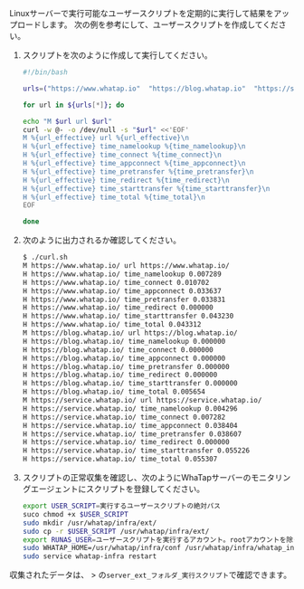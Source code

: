 Linuxサーバーで実行可能なユーザースクリプトを定期的に実行して結果をアップロードします。 次の例を参考にして、ユーザースクリプトを作成してください。

1. スクリプトを次のように作成して実行してください。

   ```bash title='Linux Shell'
   #!/bin/bash

   urls=("https://www.whatap.io"  "https://blog.whatap.io"  "https://service.whatap.io")

   for url in ${urls[*]}; do

   echo "M $url url $url"
   curl -w @- -o /dev/null -s "$url" <<'EOF'
   M %{url_effective} url %{url_effective}\n
   H %{url_effective} time_namelookup %{time_namelookup}\n
   H %{url_effective} time_connect %{time_connect}\n
   H %{url_effective} time_appconnect %{time_appconnect}\n
   H %{url_effective} time_pretransfer %{time_pretransfer}\n
   H %{url_effective} time_redirect %{time_redirect}\n
   H %{url_effective} time_starttransfer %{time_starttransfer}\n
   H %{url_effective} time_total %{time_total}\n
   EOF

   done
   ```

2. 次のように出力されるか確認してください。

   ```bash title='Linux Shell'
   $ ./curl.sh
   M https://www.whatap.io/ url https://www.whatap.io/
   H https://www.whatap.io/ time_namelookup 0.007289
   H https://www.whatap.io/ time_connect 0.010702
   H https://www.whatap.io/ time_appconnect 0.033637
   H https://www.whatap.io/ time_pretransfer 0.033831
   H https://www.whatap.io/ time_redirect 0.000000
   H https://www.whatap.io/ time_starttransfer 0.043230
   H https://www.whatap.io/ time_total 0.043312
   M https://blog.whatap.io/ url https://blog.whatap.io/
   H https://blog.whatap.io/ time_namelookup 0.000000
   H https://blog.whatap.io/ time_connect 0.000000
   H https://blog.whatap.io/ time_appconnect 0.000000
   H https://blog.whatap.io/ time_pretransfer 0.000000
   H https://blog.whatap.io/ time_redirect 0.000000
   H https://blog.whatap.io/ time_starttransfer 0.000000
   H https://blog.whatap.io/ time_total 0.005654
   M https://service.whatap.io/ url https://service.whatap.io/
   H https://service.whatap.io/ time_namelookup 0.004296
   H https://service.whatap.io/ time_connect 0.007282
   H https://service.whatap.io/ time_appconnect 0.038404
   H https://service.whatap.io/ time_pretransfer 0.038607
   H https://service.whatap.io/ time_redirect 0.000000
   H https://service.whatap.io/ time_starttransfer 0.055226
   H https://service.whatap.io/ time_total 0.055307
   ```

3. スクリプトの正常収集を確認し、次のようにWhaTapサーバーのモニタリングエージェントにスクリプトを登録してください。

   ```bash title='Linux Shell'
   export USER_SCRIPT=実行するユーザースクリプトの絶対パス
   suco chmod +x $USER_SCRIPT
   sudo mkdir /usr/whatap/infra/ext/
   sudo cp -r $USER_SCRIPT /usr/whatap/infra/ext/
   export RUNAS_USER=ユーザースクリプトを実行するアカウント。rootアカウントを除く
   sudo WHATAP_HOME=/usr/whatap/infra/conf /usr/whatap/infra/whatap_infrad --user=$RUNAS_USER init-script
   sudo service whatap-infra restart
   ```

収集されたデータは、<Cmdname sid="side_analysis" className="uitext" /> > <Cmdname sid="side_counter" className="uitext" />の<Cmdname sid="category" className="uitext" />`server_ext_フォルダ_実行スクリプト`で確認できます。
